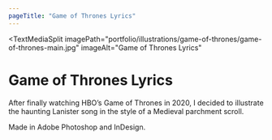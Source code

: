 ```yaml
---
pageTitle: "Game of Thrones Lyrics"
---
```


<TextMediaSplit
    imagePath="portfolio/illustrations/game-of-thrones/game-of-thrones-main.jpg"
    imageAlt="Game of Thrones Lyrics"
>

# Game of Thrones Lyrics

After finally watching HBO’s Game of Thrones in 2020, I decided to illustrate the haunting Lanister song in the style of a Medieval parchment scroll.

Made in Adobe Photoshop and InDesign.

</TextMediaSplit>